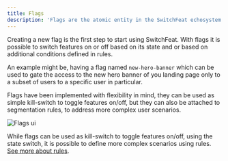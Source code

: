 ```yaml
---
title: Flags
description: 'Flags are the atomic entity in the SwitchFeat echosystem.'
---
```


Creating a new flag is the first step to start using SwitchFeat. With flags it is possible to switch features on or off based on its state and or based
on additional conditions defined in rules.

An example might be, having a flag named `new-hero-banner` which can be used to gate the access to the new hero banner of you landing page only to a subset of users to a specific user in particular.

Flags have been implemented with flexibility in mind, they can be used as simple kill-switch to toggle features on/off, but they can also be attached to segmentation rules, 
to address more complex user scenarios.

![Flags ui](/images/flags-1.png)

While flags can be used as kill-switch to toggle features on/off, using the state switch, it is possible to define more complex scenarios using rules. 
[See more about rules](/concepts/rules).
